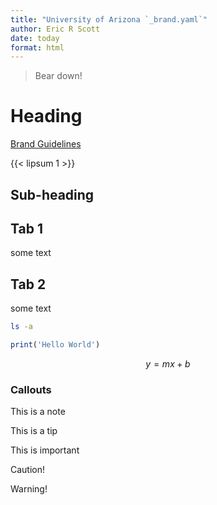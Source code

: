 ```yaml
---
title: "University of Arizona `_brand.yaml`"
author: Eric R Scott
date: today
format: html
---
```


> Bear down!

# Heading

[Brand Guidelines](https://marcom.arizona.edu/brand-guidelines/)

{{< lipsum 1 >}}

## Sub-heading

::: panel-tabset
## Tab 1

some text

## Tab 2

some text
:::

``` bash
ls -a
```

```r
print('Hello World')
```

$$
y = mx+b
$$

### Callouts

::: callout-note
This is a note
:::

::: callout-tip
This is a tip
:::

::: callout-important
This is important
:::

::: callout-caution
Caution!
:::

::: callout-warning
Warning!
:::